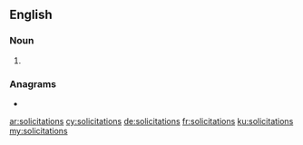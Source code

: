 ==English==

===Noun===
{{head|en|noun plural form}}

# {{plural of|solicitation|lang=en}}

===Anagrams===
* {{l|en|coalitionists}}

[[ar:solicitations]]
[[cy:solicitations]]
[[de:solicitations]]
[[fr:solicitations]]
[[ku:solicitations]]
[[my:solicitations]]